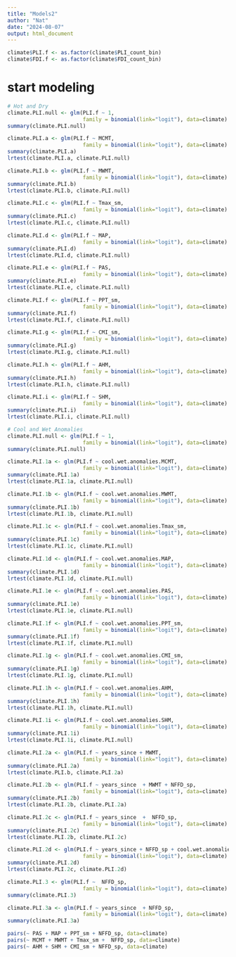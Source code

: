 ```yaml
---
title: "Models2"
author: "Nat"
date: "2024-08-07"
output: html_document
---
```


```r
climate$PLI.f <- as.factor(climate$PLI_count_bin)
climate$FDI.f <- as.factor(climate$FDI_count_bin)
```
# start modeling

```r
# Hot and Dry
climate.PLI.null <- glm(PLI.f ~ 1,
                        family = binomial(link="logit"), data=climate)
summary(climate.PLI.null)

climate.PLI.a <- glm(PLI.f ~ MCMT,
                        family = binomial(link="logit"), data=climate)
summary(climate.PLI.a)
lrtest(climate.PLI.a, climate.PLI.null)

climate.PLI.b <- glm(PLI.f ~ MWMT,
                        family = binomial(link="logit"), data=climate)
summary(climate.PLI.b)
lrtest(climate.PLI.b, climate.PLI.null)

climate.PLI.c <- glm(PLI.f ~ Tmax_sm,
                        family = binomial(link="logit"), data=climate)
summary(climate.PLI.c)
lrtest(climate.PLI.c, climate.PLI.null)

climate.PLI.d <- glm(PLI.f ~ MAP,
                        family = binomial(link="logit"), data=climate)
summary(climate.PLI.d)
lrtest(climate.PLI.d, climate.PLI.null)

climate.PLI.e <- glm(PLI.f ~ PAS,
                        family = binomial(link="logit"), data=climate)
summary(climate.PLI.e)
lrtest(climate.PLI.e, climate.PLI.null)

climate.PLI.f <- glm(PLI.f ~ PPT_sm,
                        family = binomial(link="logit"), data=climate)
summary(climate.PLI.f)
lrtest(climate.PLI.f, climate.PLI.null)

climate.PLI.g <- glm(PLI.f ~ CMI_sm,
                        family = binomial(link="logit"), data=climate)
summary(climate.PLI.g)
lrtest(climate.PLI.g, climate.PLI.null)

climate.PLI.h <- glm(PLI.f ~ AHM,
                        family = binomial(link="logit"), data=climate)
summary(climate.PLI.h)
lrtest(climate.PLI.h, climate.PLI.null)

climate.PLI.i <- glm(PLI.f ~ SHM,
                        family = binomial(link="logit"), data=climate)
summary(climate.PLI.i)
lrtest(climate.PLI.i, climate.PLI.null)

```

```r
# Cool and Wet Anomalies
climate.PLI.null <- glm(PLI.f ~ 1,
                        family = binomial(link="logit"), data=climate)
summary(climate.PLI.null)

climate.PLI.1a <- glm(PLI.f ~ cool.wet.anomalies.MCMT,
                        family = binomial(link="logit"), data=climate)
summary(climate.PLI.1a)
lrtest(climate.PLI.1a, climate.PLI.null)

climate.PLI.1b <- glm(PLI.f ~ cool.wet.anomalies.MWMT,
                        family = binomial(link="logit"), data=climate)
summary(climate.PLI.1b)
lrtest(climate.PLI.1b, climate.PLI.null)

climate.PLI.1c <- glm(PLI.f ~ cool.wet.anomalies.Tmax_sm,
                        family = binomial(link="logit"), data=climate)
summary(climate.PLI.1c)
lrtest(climate.PLI.1c, climate.PLI.null)

climate.PLI.1d <- glm(PLI.f ~ cool.wet.anomalies.MAP,
                        family = binomial(link="logit"), data=climate)
summary(climate.PLI.1d)
lrtest(climate.PLI.1d, climate.PLI.null)

climate.PLI.1e <- glm(PLI.f ~ cool.wet.anomalies.PAS,
                        family = binomial(link="logit"), data=climate)
summary(climate.PLI.1e)
lrtest(climate.PLI.1e, climate.PLI.null)

climate.PLI.1f <- glm(PLI.f ~ cool.wet.anomalies.PPT_sm,
                        family = binomial(link="logit"), data=climate)
summary(climate.PLI.1f)
lrtest(climate.PLI.1f, climate.PLI.null)

climate.PLI.1g <- glm(PLI.f ~ cool.wet.anomalies.CMI_sm,
                        family = binomial(link="logit"), data=climate)
summary(climate.PLI.1g)
lrtest(climate.PLI.1g, climate.PLI.null)

climate.PLI.1h <- glm(PLI.f ~ cool.wet.anomalies.AHM,
                        family = binomial(link="logit"), data=climate)
summary(climate.PLI.1h)
lrtest(climate.PLI.1h, climate.PLI.null)

climate.PLI.1i <- glm(PLI.f ~ cool.wet.anomalies.SHM,
                        family = binomial(link="logit"), data=climate)
summary(climate.PLI.1i)
lrtest(climate.PLI.1i, climate.PLI.null)


```
```r
climate.PLI.2a <- glm(PLI.f ~ years_since + MWMT,
                        family = binomial(link="logit"), data=climate)
summary(climate.PLI.2a)
lrtest(climate.PLI.b, climate.PLI.2a)

climate.PLI.2b <- glm(PLI.f ~ years_since  + MWMT + NFFD_sp,
                        family = binomial(link="logit"), data=climate)
summary(climate.PLI.2b)
lrtest(climate.PLI.2b, climate.PLI.2a)

climate.PLI.2c <- glm(PLI.f ~ years_since  +  NFFD_sp,
                        family = binomial(link="logit"), data=climate)
summary(climate.PLI.2c)
lrtest(climate.PLI.2b, climate.PLI.2c)

climate.PLI.2d <- glm(PLI.f ~ years_since + NFFD_sp + cool.wet.anomalies.MCMT ,
                        family = binomial(link="logit"), data=climate)
summary(climate.PLI.2d)
lrtest(climate.PLI.2c, climate.PLI.2d)


```
```r
climate.PLI.3 <- glm(PLI.f ~  NFFD_sp,
                        family = binomial(link="logit"), data=climate)
summary(climate.PLI.3)

climate.PLI.3a <- glm(PLI.f ~ years_since  + NFFD_sp,
                        family = binomial(link="logit"), data=climate)
summary(climate.PLI.3a)

pairs(~ PAS + MAP + PPT_sm + NFFD_sp, data=climate)
pairs(~ MCMT + MWMT + Tmax_sm +  NFFD_sp, data=climate)
pairs(~ AHM + SHM + CMI_sm + NFFD_sp, data=climate)
```


